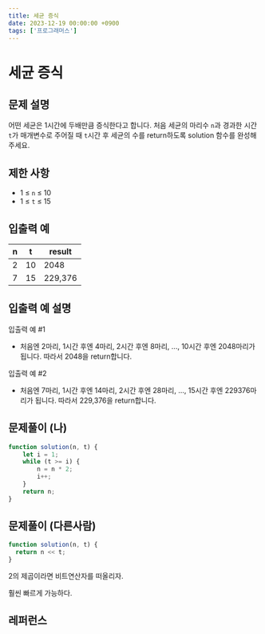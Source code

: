 ```yaml
---
title: 세균 증식
date: 2023-12-19 00:00:00 +0900
tags: ['프로그래머스']
---
```


# 세균 증식

## 문제 설명

어떤 세균은 1시간에 두배만큼 증식한다고 합니다. 처음 세균의 마리수 `n`과 경과한 시간 `t`가 매개변수로 주어질 때 `t`시간 후 세균의 수를 return하도록 solution 함수를 완성해주세요.

## 제한 사항

- 1 ≤ `n` ≤ 10
- 1 ≤ `t` ≤ 15

## 입출력 예

| n | t | result |
| --- | --- | --- |
| 2 | 10 | 2048 |
| 7 | 15 | 229,376 |

## 입출력 예 설명

입출력 예 #1

- 처음엔 2마리, 1시간 후엔 4마리, 2시간 후엔 8마리, ..., 10시간 후엔 2048마리가 됩니다. 따라서 2048을 return합니다.

입출력 예 #2

- 처음엔 7마리, 1시간 후엔 14마리, 2시간 후엔 28마리, ..., 15시간 후엔 229376마리가 됩니다. 따라서 229,376을 return합니다.

## 문제풀이 (나)

```jsx
function solution(n, t) {
    let i = 1;
    while (t >= i) {
        n = n * 2;
        i++;
    }
    return n;
}
```

## 문제풀이 (다른사람)

```jsx
function solution(n, t) {
  return n << t;
}
```

2의 제곱이라면 비트연산자를 떠올리자.

훨씬 빠르게 가능하다.

## 레퍼런스